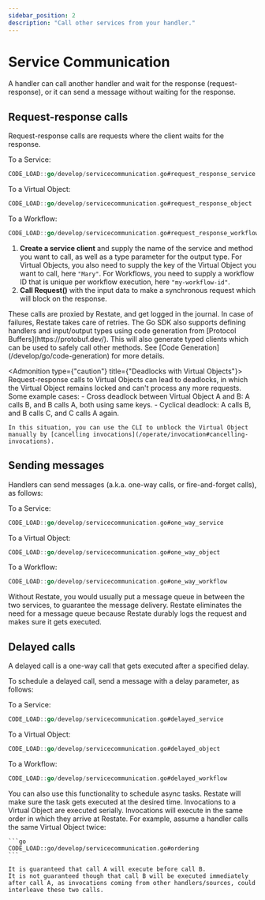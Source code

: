 ```yaml
---
sidebar_position: 2
description: "Call other services from your handler."
---
```



# Service Communication

A handler can call another handler and wait for the response (request-response), or it can send a message without waiting for the response.

## Request-response calls

Request-response calls are requests where the client waits for the response.

To a Service:

```go
CODE_LOAD::go/develop/servicecommunication.go#request_response_service
```

To a Virtual Object:

```go
CODE_LOAD::go/develop/servicecommunication.go#request_response_object
```

To a Workflow:

```go
CODE_LOAD::go/develop/servicecommunication.go#request_response_workflow
```


1. **Create a service client** and supply the name of the service and method you want to call, as well
  as a type parameter for the output type.
  For Virtual Objects, you also need to supply the key of the Virtual Object you want to call, here `"Mary"`.
  For Workflows, you need to supply a workflow ID that is unique per workflow execution, here `"my-workflow-id"`.
2. **Call Request()** with the input data to make a synchronous request which will block on the response.

<Admonition type="tip" title="No need for manual retry logic">
    These calls are proxied by Restate, and get logged in the journal.
    In case of failures, Restate takes care of retries.
</Admonition>

<Admonition type="tip" title="Prefer a bit more type-safety?">
    The Go SDK also supports defining handlers and input/output types using
    code generation from [Protocol Buffers](https://protobuf.dev/). This will
    also generate typed clients which can be used to safely call other methods. See [Code Generation](/develop/go/code-generation) for more details.
</Admonition>

<Admonition type={"caution"} title={"Deadlocks with Virtual Objects"}>
    Request-response calls to Virtual Objects can lead to deadlocks, in which the Virtual Object remains locked and can't process any more requests.
    Some example cases:
    - Cross deadlock between Virtual Object A and B: A calls B, and B calls A, both using same keys.
    - Cyclical deadlock: A calls B, and B calls C, and C calls A again.

    In this situation, you can use the CLI to unblock the Virtual Object manually by [cancelling invocations](/operate/invocation#cancelling-invocations).
</Admonition>

## Sending messages

Handlers can send messages (a.k.a. one-way calls, or fire-and-forget calls), as follows:

To a Service:

```go
CODE_LOAD::go/develop/servicecommunication.go#one_way_service
```

To a Virtual Object:

```go
CODE_LOAD::go/develop/servicecommunication.go#one_way_object
```

To a Workflow:

```go
CODE_LOAD::go/develop/servicecommunication.go#one_way_workflow
```



<Admonition type="tip" title="No need for message queues">
    Without Restate, you would usually put a message queue in between the two services, to guarantee the message delivery.
    Restate eliminates the need for a message queue because Restate durably logs the request and makes sure it gets executed.
</Admonition>

## Delayed calls

A delayed call is a one-way call that gets executed after a specified delay.

To schedule a delayed call, send a message with a delay parameter, as follows:

To a Service:

```go
CODE_LOAD::go/develop/servicecommunication.go#delayed_service
```

To a Virtual Object:

```go
CODE_LOAD::go/develop/servicecommunication.go#delayed_object
```

To a Workflow:

```go
CODE_LOAD::go/develop/servicecommunication.go#delayed_workflow
```

<Admonition type="tip" title="Scheduling async tasks">
    You can also use this functionality to schedule async tasks.
    Restate will make sure the task gets executed at the desired time.
</Admonition>

<Admonition type="note" title="Ordering guarantees in Virtual Objects">
    Invocations to a Virtual Object are executed serially.
    Invocations will execute in the same order in which they arrive at Restate.
    For example, assume a handler calls the same Virtual Object twice:

    ```go
    CODE_LOAD::go/develop/servicecommunication.go#ordering
    ```

    It is guaranteed that call A will execute before call B.
    It is not guaranteed though that call B will be executed immediately after call A, as invocations coming from other handlers/sources, could interleave these two calls.
</Admonition>

